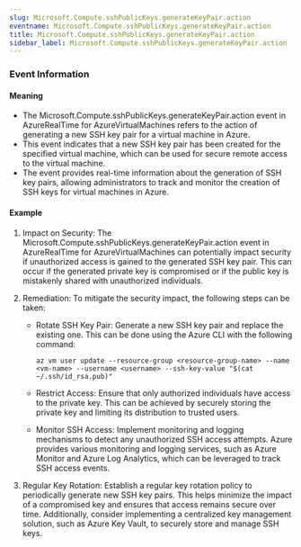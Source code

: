 ```yaml
--- 
slug: Microsoft.Compute.sshPublicKeys.generateKeyPair.action
eventname: Microsoft.Compute.sshPublicKeys.generateKeyPair.action
title: Microsoft.Compute.sshPublicKeys.generateKeyPair.action
sidebar_label: Microsoft.Compute.sshPublicKeys.generateKeyPair.action
---
```

                       
### Event Information

#### Meaning

- The Microsoft.Compute.sshPublicKeys.generateKeyPair.action event in AzureRealTime for AzureVirtualMachines refers to the action of generating a new SSH key pair for a virtual machine in Azure.
- This event indicates that a new SSH key pair has been created for the specified virtual machine, which can be used for secure remote access to the virtual machine.
- The event provides real-time information about the generation of SSH key pairs, allowing administrators to track and monitor the creation of SSH keys for virtual machines in Azure.

#### Example

1. Impact on Security: The Microsoft.Compute.sshPublicKeys.generateKeyPair.action event in AzureRealTime for AzureVirtualMachines can potentially impact security if unauthorized access is gained to the generated SSH key pair. This can occur if the generated private key is compromised or if the public key is mistakenly shared with unauthorized individuals.

2. Remediation: To mitigate the security impact, the following steps can be taken:

   - Rotate SSH Key Pair: Generate a new SSH key pair and replace the existing one. This can be done using the Azure CLI with the following command:
     ```
     az vm user update --resource-group <resource-group-name> --name <vm-name> --username <username> --ssh-key-value "$(cat ~/.ssh/id_rsa.pub)"
     ```

   - Restrict Access: Ensure that only authorized individuals have access to the private key. This can be achieved by securely storing the private key and limiting its distribution to trusted users.

   - Monitor SSH Access: Implement monitoring and logging mechanisms to detect any unauthorized SSH access attempts. Azure provides various monitoring and logging services, such as Azure Monitor and Azure Log Analytics, which can be leveraged to track SSH access events.

3. Regular Key Rotation: Establish a regular key rotation policy to periodically generate new SSH key pairs. This helps minimize the impact of a compromised key and ensures that access remains secure over time. Additionally, consider implementing a centralized key management solution, such as Azure Key Vault, to securely store and manage SSH keys.


 